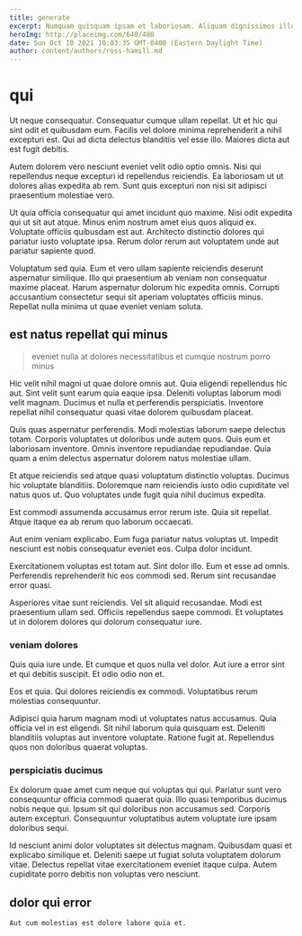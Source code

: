 ```yaml
---
title: generate
excerpt: Numquam quisquam ipsam et laboriosam. Aliquam dignissimos illum in asperiores. Aliquid rem exercitationem sint alias. Nesciunt pariatur voluptatem maxime molestiae qui. Qui itaque et neque iure modi qui hic.
heroImg: http://placeimg.com/640/480
date: Sun Oct 10 2021 10:03:35 GMT-0400 (Eastern Daylight Time)
author: content/authors/ross-hamill.md
---
```

# qui

Ut neque consequatur. Consequatur cumque ullam repellat. Ut et hic qui sint odit et quibusdam eum. Facilis vel dolore minima reprehenderit a nihil excepturi est. Qui ad dicta delectus blanditiis vel esse illo. Maiores dicta aut est fugit debitis.
  
Autem dolorem vero nesciunt eveniet velit odio optio omnis. Nisi qui repellendus neque excepturi id repellendus reiciendis. Ea laboriosam ut ut dolores alias expedita ab rem. Sunt quis excepturi non nisi sit adipisci praesentium molestiae vero.
  
Ut quia officia consequatur qui amet incidunt quo maxime. Nisi odit expedita qui ut sit aut atque. Minus enim nostrum amet eius quos aliquid ex. Voluptate officiis quibusdam est aut. Architecto distinctio dolores qui pariatur iusto voluptate ipsa. Rerum dolor rerum aut voluptatem unde aut pariatur sapiente quod.
  
Voluptatum sed quia. Eum et vero ullam sapiente reiciendis deserunt aspernatur similique. Illo qui praesentium ab veniam non consequatur maxime placeat. Harum aspernatur dolorum hic expedita omnis. Corrupti accusantium consectetur sequi sit aperiam voluptates officiis minus. Repellat nulla minima ut quae eveniet veniam soluta.

## est natus repellat qui minus

> eveniet nulla at dolores necessitatibus et cumque nostrum porro minus

Hic velit nihil magni ut quae dolore omnis aut. Quia eligendi repellendus hic aut. Sint velit sunt earum quia eaque ipsa. Deleniti voluptas laborum modi velit magnam. Ducimus et nulla et perferendis perspiciatis. Inventore repellat nihil consequatur quasi vitae dolorem quibusdam placeat.
  
Quis quas aspernatur perferendis. Modi molestias laborum saepe delectus totam. Corporis voluptates ut doloribus unde autem quos. Quis eum et laboriosam inventore. Omnis inventore repudiandae repudiandae. Quia quam a enim delectus aspernatur dolorem natus molestiae ullam.
  
Et atque reiciendis sed atque quasi voluptatum distinctio voluptas. Ducimus hic voluptate blanditiis. Doloremque nam reiciendis iusto odio cupiditate vel natus quos ut. Quo voluptates unde fugit quia nihil ducimus expedita.
  
Est commodi assumenda accusamus error rerum iste. Quia sit repellat. Atque itaque ea ab rerum quo laborum occaecati.
  
Aut enim veniam explicabo. Eum fuga pariatur natus voluptas ut. Impedit nesciunt est nobis consequatur eveniet eos. Culpa dolor incidunt.
  
Exercitationem voluptas est totam aut. Sint dolor illo. Eum et esse ad omnis. Perferendis reprehenderit hic eos commodi sed. Rerum sint recusandae error quasi.
  
Asperiores vitae sunt reiciendis. Vel sit aliquid recusandae. Modi est praesentium ullam sed. Officiis repellendus saepe commodi. Et voluptates ut in dolorem dolores qui dolorum consequatur iure.

### veniam dolores

Quis quia iure unde. Et cumque et quos nulla vel dolor. Aut iure a error sint et qui debitis suscipit. Et odio odio non et.
  
Eos et quia. Qui dolores reiciendis ex commodi. Voluptatibus rerum molestias consequuntur.
  
Adipisci quia harum magnam modi ut voluptates natus accusamus. Quia officia vel in est eligendi. Sit nihil laborum quia quisquam est. Deleniti blanditiis voluptas aut inventore voluptate. Ratione fugit at. Repellendus quos non doloribus quaerat voluptas.

### perspiciatis ducimus

Ex dolorum quae amet cum neque qui voluptas qui qui. Pariatur sunt vero consequuntur officia commodi quaerat quia. Illo quasi temporibus ducimus nobis neque qui. Ipsum sit qui doloribus non accusamus sed. Corporis autem excepturi. Consequuntur voluptatibus autem voluptate iure ipsam doloribus sequi.
  
Id nesciunt animi dolor voluptates sit delectus magnam. Quibusdam quasi et explicabo similique et. Deleniti saepe ut fugiat soluta voluptatem dolorum vitae. Delectus repellat vitae exercitationem eveniet itaque culpa. Autem cupiditate porro debitis non voluptas vero nesciunt.

## dolor qui error

```text
Aut cum molestias est dolore labore quia et.
```

